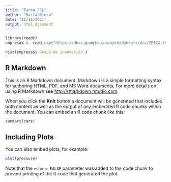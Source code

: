 ```yaml
---
title: "Tarea_FCL"
author: "María Riera"
date: "11/12/2021"
output: html_document
---
```


```r
library(readr)
empresas <- read_csv("https://docs.google.com/spreadsheets/d/e/2PACX-1vSoscPk0Y_eMo7hVRk-oAgw1x6QfRWR9P8nPTEppCYHAE9zwsSup4O5Z9UHtOYUVKzLO9scFZf4neLg/pub?output=csv")
```

```r
hist(empresas$`Grado de innovación`)
```

## R Markdown

This is an R Markdown document. Markdown is a simple formatting syntax for authoring HTML, PDF, and MS Word documents. For more details on using R Markdown see <http://rmarkdown.rstudio.com>.

When you click the **Knit** button a document will be generated that includes both content as well as the output of any embedded R code chunks within the document. You can embed an R code chunk like this:

```r
summary(cars)
```

## Including Plots

You can also embed plots, for example:

```r
plot(pressure)
```

Note that the `echo = FALSE` parameter was added to the code chunk to prevent printing of the R code that generated the plot.
